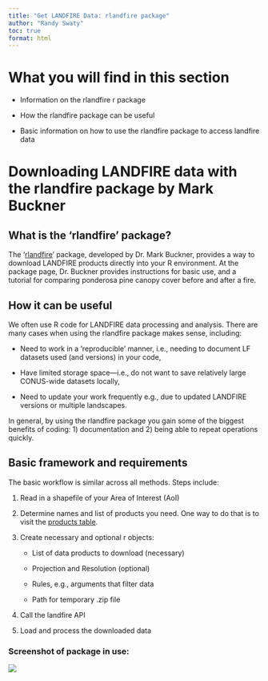 ```yaml
---
title: "Get LANDFIRE Data: rlandfire package"
author: "Randy Swaty"
toc: true
format: html
---
```


# What you will find in this section

-   Information on the rlandfire r package

-   How the rlandfire package can be useful

-   Basic information on how to use the rlandfire package to access landfire data

# Downloading LANDFIRE data with the rlandfire package by Mark Buckner

## What is the ‘rlandfire’ package?

The ‘[rlandfire](https://github.com/bcknr/rlandfire)’ package, developed by Dr. Mark Buckner, provides a way to download LANDFIRE products directly into your R environment. At the package page, Dr. Buckner provides instructions for basic use, and a tutorial for comparing ponderosa pine canopy cover before and after a fire.

## How it can be useful

We often use R code for LANDFIRE data processing and analysis. There are many cases when using the rlandfire package makes sense, including:

-   Need to work in a ‘reproducible’ manner, i.e., needing to document LF datasets used (and versions) in your code,

-   Have limited storage space—i.e., do not want to save relatively large CONUS-wide datasets locally,

-   Need to update your work frequently e.g., due to updated LANDFIRE versions or multiple landscapes.

In general, by using the rlandfire package you gain some of the biggest benefits of coding: 1) documentation and 2) being able to repeat operations quickly.

## Basic framework and requirements

The basic workflow is similar across all methods. Steps include:

1.  Read in a shapefile of your Area of Interest (AoI)

2.  Determine names and list of products you need. One way to do that is to visit the [products table](https://lfps.usgs.gov/helpdocs/productstable.html).

3.  Create necessary and optional r objects:

    -   List of data products to download (necessary)

    -   Projection and Resolution (optional)

    -   Rules, e.g., arguments that filter data

    -   Path for temporary .zip file

4.  Call the landfire API

5.  Load and process the downloaded data

### Screenshot of package in use:

![](Images/rlandfire.bmp){fig-alt="An R Studio window showing the code for the rlandfire package with a small map in the bottom right corner."}
